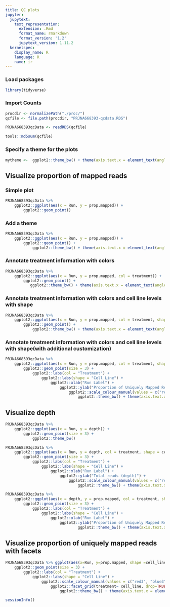 ```yaml
---
title: QC plots
jupyter:
  jupytext:
    text_representation:
      extension: .Rmd
      format_name: rmarkdown
      format_version: '1.2'
      jupytext_version: 1.11.2
  kernelspec:
    display_name: R
    language: R
    name: ir
---
```


### Load packages

```r
library(tidyverse)
```

### Import Counts

```r
procdir <- normalizePath("./proc/")
qcfile <- file.path(procdir, "PRJNA668393-qcdata.RDS")

PRJNA668393qcData <- readRDS(qcfile)

tools::md5sum(qcfile)
```

### Specify a theme for the plots

```r
mytheme <-  ggplot2::theme_bw() + theme(axis.text.x = element_text(angle = 45, hjust = 1))
```

## Visualize proportion of mapped reads


### Simple plot

```r
PRJNA668393qcData %>%
    ggplot2::ggplot(aes(x = Run, y = prop.mapped)) + 
        ggplot2::geom_point()
```

### Add a theme

```r
PRJNA668393qcData %>%
    ggplot2::ggplot(aes(x = Run, y = prop.mapped)) + 
        ggplot2::geom_point() +
            ggplot2::theme_bw() + theme(axis.text.x = element_text(angle = 45, hjust = 1))
```

### Annotate treatment information with colors

```r
PRJNA668393qcData %>%
    ggplot2::ggplot(aes(x = Run, y = prop.mapped, col = treatment)) + 
        ggplot2::geom_point() + 
           ggplot2::theme_bw() + theme(axis.text.x = element_text(angle = 45, hjust = 1))
```

### Annotate treatment information with colors and cell line levels with shape

```r
PRJNA668393qcData %>%
    ggplot2::ggplot(aes(x = Run, y = prop.mapped, col = treatment, shape = cell_line)) + 
        ggplot2::geom_point() + 
            ggplot2::theme_bw() + theme(axis.text.x = element_text(angle = 45, hjust = 1))
```

### Annotate treatment information with colors and cell line levels with shape(with additional customization)

```r
PRJNA668393qcData %>%
    ggplot2::ggplot(aes(x = Run, y = prop.mapped, col = treatment, shape = cell_line)) +
        ggplot2::geom_point(size = 3) +
            ggplot2::labs(col = "Treatment") +
                ggplot2::labs(shape = "Cell Line") +
                    ggplot2::xlab("Run Label") + 
                        ggplot2::ylab("Proportion of Uniquely Mapped Reads") +
                            ggplot2::scale_colour_manual(values = c("red3", "blue3", "green3")) +
                                ggplot2::theme_bw() + theme(axis.text.x = element_text(angle = 45, hjust = 1))
```

## Visualize depth

```r
PRJNA668393qcData %>%
    ggplot2::ggplot(aes(x = Run, y = depth)) +
        ggplot2::geom_point(size = 3) +
            ggplot2::theme_bw()
```

```r
PRJNA668393qcData %>%
    ggplot2::ggplot(aes(x = Run, y = depth, col = treatment, shape = cell_line)) +
        ggplot2::geom_point(size = 3) +
            ggplot2::labs(col = "Treatment") +
                ggplot2::labs(shape = "Cell Line") +
                    ggplot2::xlab("Run Label") + 
                        ggplot2::ylab("Total reads (depth)") +
                            ggplot2::scale_colour_manual(values = c("red3", "blue3", "green3")) +
                                ggplot2::theme_bw() + theme(axis.text.x = element_text(angle = 45, hjust = 1))
```

```r
PRJNA668393qcData %>%
    ggplot2::ggplot(aes(x = depth, y = prop.mapped, col = treatment, shape = cell_line)) +
        ggplot2::geom_point(size = 3) +
            ggplot2::labs(col = "Treatment") +
                ggplot2::labs(shape = "Cell Line") +
                    ggplot2::xlab("Run Label") + 
                        ggplot2::ylab("Proportion of Uniquely Mapped Reads") +
                                ggplot2::theme_bw() + theme(axis.text.x = element_text(angle = 45, hjust = 1))
```

## Visualize proportion of uniquely mapped reads with facets

```r
PRJNA668393qcData %>% ggplot(aes(x=Run, y=prop.mapped, shape =cell_line, color=treatment))+
    ggplot2::geom_point(size = 3) +
        ggplot2::labs(col = "Treatment") +
            ggplot2::labs(shape = "Cell Line") +
                ggplot2::scale_colour_manual(values = c("red3", "blue3", "green3")) +
                    ggplot2::facet_grid(treatment~ cell_line, drop=TRUE, scales="free_x", space="free") +
                        ggplot2::theme_bw() + theme(axis.text.x = element_text(angle = 45, hjust = 1))
```

```r
sessionInfo()
```
